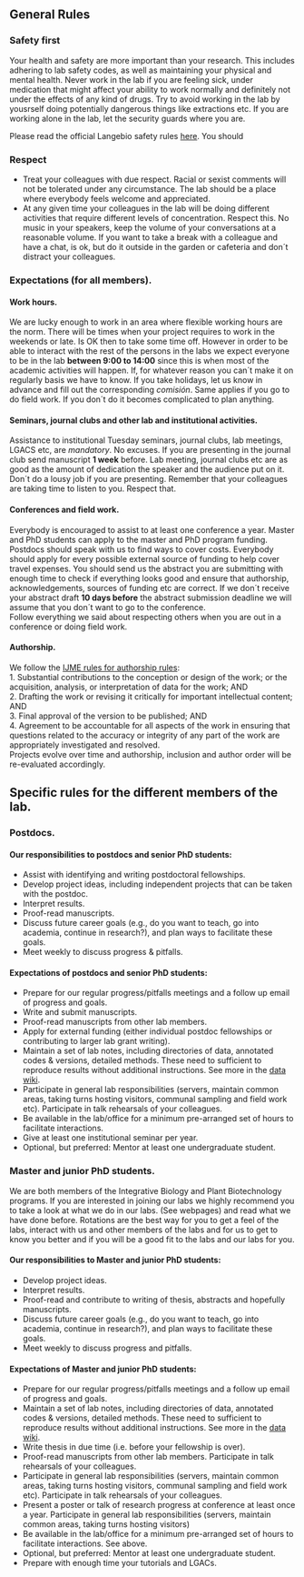<!-- break -->
<br>
<br>
<br>
<!-- break -->

## General Rules

### Safety first

Your health and safety are more important than your research. This includes adhering to lab safety codes, as well as maintaining your physical and mental health. Never work in the lab if you are feeling sick, under medication that might affect your ability to work normally and definitely not under the effects of any kind of drugs. Try to avoid working in the lab by yousrself doing potentially dangerous things like extractions etc. If you are working alone in the lab, let the security guards where you are.    

Please read the official Langebio safety rules [here](https://github.com/sawers-rellan-labs/docs/blob/master/docs/Reglamento%20general%20Langebio%20Nov2015%202.pdf). You should

### Respect

- Treat your colleagues with due respect. Racial or sexist comments will not be tolerated under any circumstance. The lab should be a place where everybody feels welcome and appreciated.
- At any given time your colleagues in the lab will be doing different activities that require different levels of concentration. Respect this. No music in your speakers, keep the volume of your conversations at a reasonable volume. If you want to take a break with a colleague and have a chat, is ok, but do it outside in the garden or cafeteria and don´t distract your colleagues.

### Expectations (for all members).

#### Work hours.  
We are lucky enough to work in an area where flexible working hours are the norm. There will be times when your project requires to work in the weekends or late. Is OK then to take some time off. However in order to be able to interact with the rest of the persons in the labs we expect everyone to be in the lab **between 9:00 to 14:00** since this is when most of the academic activities will happen. If, for whatever reason you can´t make it on regularly basis we have to know. If you take holidays, let us know in advance and fill out the corresponding *comisión*. Same applies if you go to do field work. If you don´t do it becomes complicated to plan anything.   

#### Seminars, journal clubs and other lab and institutional activities.   
Assistance to institutional Tuesday seminars, journal clubs, lab meetings, LGACS etc, are *mandatory*. No excuses. If you are presenting in the journal club send manuscript **1 week** before. Lab meeting, journal clubs etc are as good as the amount of dedication the speaker and the audience put on it. Don´t do a lousy job if you are presenting. Remember that your colleagues are taking time to listen to you. Respect that.

#### Conferences and field work.  
Everybody is encouraged to assist to at least one conference a year. Master and PhD students can apply to the master and PhD program funding. Postdocs should speak with us to find ways to cover costs. Everybody should apply for every possible external source of funding to help cover travel expenses. You should send us the abstract you are submitting with enough time to check if everything looks good and ensure that authorship, acknowledgements, sources of funding etc are correct. If we don´t receive your abstract draft **10 days before** the abstract submission deadline we will assume that you don´t want to go to the conference.  
Follow everything we said about respecting others when you are out in a conference or doing field work.

#### Authorship.
We follow the [IJME rules for authorship rules](http://www.icmje.org/recommendations/browse/roles-and-responsibilities/defining-the-role-of-authors-and-contributors.html):   
1. Substantial contributions to the conception or design of the work; or the acquisition, analysis, or interpretation of data for the work; AND  
2. Drafting the work or revising it critically for important intellectual content; AND  
3. Final approval of the version to be published; AND  
4. Agreement to be accountable for all aspects of the work in ensuring that questions related to the accuracy or integrity of any part of the work are appropriately investigated and resolved.  
Projects evolve over time and authorship, inclusion and author order will be re-evaluated accordingly.

## Specific rules for the different members of the lab.

### Postdocs.  

#### Our responsibilities to postdocs and senior PhD students:  

- Assist with identifying and writing postdoctoral fellowships.  
- Develop project ideas, including independent projects that can be taken with the postdoc.
- Interpret results.
- Proof-read manuscripts.
- Discuss future career goals (e.g., do you want to teach, go into academia, continue in research?), and plan ways to facilitate these goals.
- Meet weekly to discuss progress & pitfalls.  

#### Expectations of postdocs and senior PhD students:
- Prepare for our regular progress/pitfalls meetings and a follow up email of progress and goals.  
- Write and submit manuscripts.  
- Proof-read manuscripts from other lab members.  
- Apply for external funding (either individual postdoc fellowships or contributing to larger lab grant writing).  
- Maintain a set of lab notes, including directories of data, annotated codes & versions, detailed methods. These need to sufficient to reproduce results without additional instructions. See more in the [data wiki](https://github.com/sawers-rellan-labs/data).
- Participate in general lab responsibilities (servers, maintain common areas, taking turns hosting visitors, communal sampling and field work etc). Participate in talk rehearsals of your colleagues.
- Be available in the lab/office for a minimum pre-arranged set of hours to facilitate interactions.  
- Give at least one institutional seminar per year.
- Optional, but preferred: Mentor at least one undergraduate student.

### Master and junior PhD students.
We are both members of the Integrative Biology and Plant Biotechnology programs. If you are interested in joining our labs we highly recommend you to take a look at what we do in our labs. (See webpages) and read what we have done before. Rotations are the best way for you to get a feel of the labs, interact with us and other members of the labs and for us to get to know you better and if you will be a good fit to the labs and our labs for you.

#### Our responsibilities to Master and junior PhD students:

- Develop project ideas.   
- Interpret results.  
- Proof-read and contribute to writing of thesis, abstracts and hopefully manuscripts.  
- Discuss future career goals (e.g., do you want to teach, go into academia, continue in research?), and plan ways to facilitate these goals.  
- Meet weekly to discuss progress and pitfalls.

#### Expectations of Master and junior PhD students:  

- Prepare for our regular progress/pitfalls meetings and a follow up email of progress and goals.  
- Maintain a set of lab notes, including directories of data, annotated codes & versions, detailed methods. These need to sufficient to reproduce results without additional instructions. See more in the [data wiki](https://github.com/sawers-rellan-labs/data).  
- Write thesis in due time (i.e. before your fellowship is over).  
- Proof-read manuscripts from other lab members. Participate in talk rehearsals of your colleagues.  
- Participate in general lab responsibilities (servers, maintain common areas, taking turns hosting visitors, communal sampling and field work etc). Participate in talk rehearsals of your colleagues.  
- Present a poster or talk of research progress at conference at least once a year.
Participate in general lab responsibilities (servers, maintain common areas, taking turns hosting visitors)
- Be available in the lab/office for a minimum pre-arranged set of hours to facilitate interactions. See above.
- Optional, but preferred: Mentor at least one undergraduate student.
- Prepare with enough time your tutorials and LGACs.
